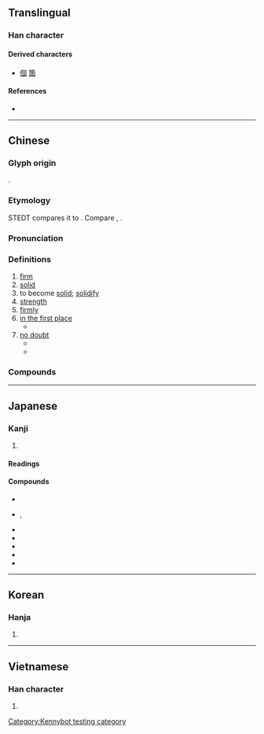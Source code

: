 {{also|周}}
{{character info/new}}
==Translingual==
{{stroke order|type=animate}}

===Han character===
{{Han char|rn=31|rad=囗|as=05|sn=8|four=60604|canj=WJR|ids=⿴囗古}}

====Derived characters====
* [[個]] [[箇]]

====References====
* {{Han ref|kx=0218.030|dkj=04745|dj=0445.230|hdz=10716.090|uh=56FA|ud=22266|bh=A954|bd=43348}}

----

==Chinese==
{{zh-forms}}

===Glyph origin===
{{Han etyl}}
{{Han compound|ls=psc|c1=s|c2=p|囗|古}}.

===Etymology===
STEDT compares it to {{inh|zh|sit-pro|*r-ka||earth; ground; soil}}. Compare {{cog|kac|ga||earth}}, {{cog|grt|ha||earth}}.

===Pronunciation===
{{zh-pron
|m=gù
|c=gu3
|h=pfs=ku
|mn=kò͘
|mn-t=gu3
|mc=y
|oc=y
|ma=
|cat=a,v,n,adv
}}

===Definitions===
{{zh-hanzi}}

# [[firm]]
# [[solid]]
# to become [[solid]]; [[solidify]]
# [[strength]]
# [[firmly]]
# [[in the first place]]
#* {{zh-x|臣 固 知 王 之 不忍 也。|Your servant (I) knew '''in the first place''' that it was your Majesty's not being able to bear the sight [which made you do as you did].|ref=Mengzi}}
# [[no doubt]]
#* {{zh-x|然則 小 固 不 可以 敵 大，寡 固 不 可以 敵 眾，弱 固 不 可以 敵 彊。|A small country '''certainly''' cannot contend with a great, few '''certainly''' cannot contend with many, and the weak '''certainly''' cannot contend with the strong.|ref=Mengzi}}
#* {{zh-x|^莊子 曰：「夫子 固 拙 於 用 大 矣。」|Zhuangzi replied, 'You were '''indeed''' stupid, my master, in the use of what was large.'|ref=Zhuangzi}}

===Compounds===
{{zh-der|固步自封|固辭|固氮|固定|固定匯率|固定價格|固定資產|固陋|固然|固若金湯|固沙林|固守|固態|固體|固體潮|固體電路|固習|固相|固有|固執|固著/固着|固定資本|固氮菌|凝固|固定重音|保固|凝固點|北固樓|丁固生松|北固山|固疾|埴固|固徵|固接|恪固|保固期|固有文化|巧固球|固知|強固|固執己見|固非|固時俗|固蒂|固姑|固宜|固本|固定液|固定詞組|安固|固無|固窮|固定成本|固定作用|固壽|固讓|固請|固氮作用|堅固|固遜|固節|固有道德|固定格式|固金甌|凝固劑|不固|固有國籍|僵固|固結|根深柢固|盤石之固|深根固本|根深蒂固|深根固柢|持祿固寵|深閉固距|牢固|擇善固執|稽固|穩固|磐石之固|根深固本|擁兵自固|盤固草|滯固|理固當然|深根固蒂|推亡固存|欲取固與|鞏固|負固|膠固|超固態|補氣固表|老頑固|負固不悛|負固不服|裕固族|覆盂之固|膽固醇|藏舟難固|類固醇|靳固|防固|險固|鄙固|血液凝固|貞固|頑固|本固枝榮|固拉合瑪|固瑪}}

----

==Japanese==

===Kanji===
{{ja-kanji|grade=4|rs=囗05}}

# {{rfdef|ja|sort=囗05}}

====Readings====
{{ja-readings
|goon=く
|kanon=こ
|kun=かた-める, かため, かた-まる, かた-い
}}

====Compounds====
* {{ja-r|固%形|こ%けい}}
* {{ja-r|固%執|こ%しつ}}, {{ja-r|固%執|こ%しゅう}}
* {{ja-r|固%守|こ%しゅ}}
* {{ja-r|固%相|こ%そう|[[solid phase]]}}
* {{ja-r|固%体|こ%たい}}
* {{ja-r|固%定|こ%てい}}
* {{ja-r|固%有|こ%ゆう}}

----

==Korean==

===Hanja===
{{ko-hanja|hangeul=고|rv=go|mr=ko}}

# {{rfdef|ko|sort=囗05}}

----

==Vietnamese==

===Han character===
{{vi-hantu|[[cố]], [[có]], [[cuá]]|rs=囗05}}

# {{rfdef|vi|sort=囗05}}

[[Category:Kennybot testing category]]